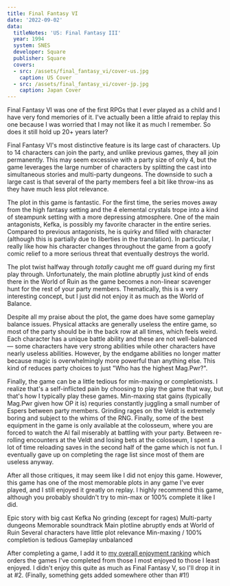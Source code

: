 ```yaml
---
title: Final Fantasy VI
date: '2022-09-02'
data:
  titleNotes: 'US: Final Fantasy III'
  year: 1994
  system: SNES
  developer: Square
  publisher: Square
  covers:
  - src: /assets/final_fantasy_vi/cover-us.jpg
    caption: US Cover
  - src: /assets/final_fantasy_vi/cover-jp.jpg
    caption: Japan Cover
---
```

Final&nbsp;Fantasy&nbsp;VI was one of the first RPGs that I ever played as a child and I have very fond memories of it.
I've actually been a little afraid to replay this one because I was worried that I may not like it as much I remember.
So does it still hold up 20+ years later?

<GameHeader />

Final&nbsp;Fantasy&nbsp;VI's most distinctive feature is its large cast of characters. Up to 14 characters can join the
party, and unlike previous games, they all join permanently. This may seem excessive with a party size of only 4, but
the game leverages the large number of characters by splitting the cast into simultaneous stories and multi-party
dungeons. The downside to such a large cast is that several of the party members feel a bit like throw-ins as they have
much less plot relevance.

The plot in this game is fantastic. For the first time, the series moves away from the high fantasy setting and the 4
elemental crystals trope into a kind of steampunk setting with a more depressing atmosphere. One of the main
antagonists, Kefka, is possibly my favorite character in the entire series. Compared to previous antagonists, he is
quirky and filled with character (although this is partially due to liberties in the translation). <Spoiler>In
particular, I really like how his character changes throughout the game from a goofy comic relief to a more serious
threat that eventually destroys the world.</Spoiler>

The plot twist halfway through _totally_ caught me off guard during my first play through. <Spoiler>Unfortunately, the
main plotline abruptly just kind of ends there in the World of Ruin as the game becomes a non-linear scavenger hunt
for the rest of your party members. Thematically, this is a very interesting concept, but I just did not enjoy it as
much as the World of Balance.</Spoiler>

Despite all my praise about the plot, the game does have some gameplay balance issues. Physical attacks are generally
useless the entire game, so most of the party should be in the back row at all times, which feels weird. Each character
has a unique battle ability and these are not well-balanced &mdash; some characters have very strong abilities while
other characters have nearly useless abilities. However, by the endgame abilities no longer matter because magic is
overwhelmingly more powerful than anything else. This kind of reduces party choices to just "Who has the highest
Mag.Pwr?".

Finally, the game can be a little tedious for min-maxing or completionists. I realize that's a self-inflicted pain by
choosing to play the game that way, but that's how I typically play these games. Min-maxing stat gains (typically
Mag.Pwr given how OP it is) requries constantly juggling a small number of Espers between party members. Grinding rages
on the Veldt is extremely boring and subject to the whims of the RNG. Finally, some of the best equipment in the game
is only available at the colosseum, where you are forced to watch the AI fail miserably at battling with your party.
Between re-rolling encounters at the Veldt and losing bets at the colosseum, I spent a lot of time reloading saves in
the second half of the game which is not fun. I eventually gave up on completing the rage list since most of them are
useless anyway.

After all those critiques, it may seem like I did not enjoy this game. However, this game has one of the most memorable
plots in any game I've ever played, and I still enjoyed it greatly on replay. I highly recommend this game, although
you probably shouldn't try to min-max or 100% complete it like I did.

<LikedDisliked>
  <LikedList>
    <LikedItem>Epic story with big cast</LikedItem>
    <LikedItem>Kefka</LikedItem>
    <LikedItem>No grinding (except for rages)</LikedItem>
    <LikedItem>Multi-party dungeons</LikedItem>
    <LikedItem>Memorable soundtrack</LikedItem>
  </LikedList>
  <DislikedList>
    <DislikedItem><Spoiler>Main plotline abruptly ends at World of Ruin</Spoiler></DislikedItem>
    <DislikedItem>Several characters have little plot relevance</DislikedItem>
    <DislikedItem>Min-maxing / 100% completion is tedious</DislikedItem>
    <DislikedItem>Gameplay unbalanced</DislikedItem>
  </DislikedList>
</LikedDisliked>

After completing a game, I add it to [my overall enjoyment ranking](/ranking) which orders the games I've completed from
those I most enjoyed to those I least enjoyed. I didn't enjoy this quite as much as Final&nbsp;Fantasy&nbsp;V, so I'll
drop it in at #2. (Finally, something gets added somewhere other than #1!)

<GameRanking game={slug} />
